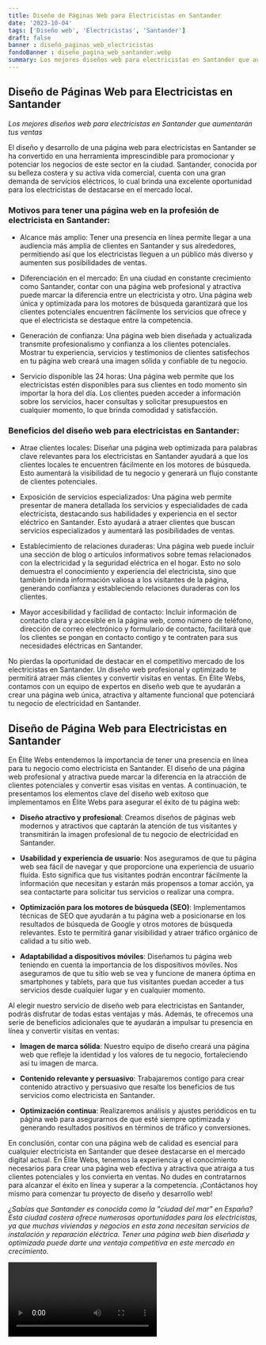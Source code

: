 ```yaml
---
title: Diseño de Páginas Web para Electricistas en Santander
date: '2023-10-04'
tags: ['Diseño web', 'Electricistas', 'Santander']
draft: false
banner : diseño_paginas_web_electricistas
fondoBanner : diseño_pagina_web_santander.webp
summary: Los mejores diseños web para electricistas en Santander que aumentarán tus ventas
---
```


## Diseño de Páginas Web para Electricistas en Santander 

*Los mejores diseños web para electricistas en Santander que aumentarán tus ventas*

El diseño y desarrollo de una página web para electricistas en Santander se ha convertido en una herramienta imprescindible para promocionar y potenciar los negocios de este sector en la ciudad. Santander, conocida por su belleza costera y su activa vida comercial, cuenta con una gran demanda de servicios eléctricos, lo cual brinda una excelente oportunidad para los electricistas de destacarse en el mercado local.

### Motivos para tener una página web en la profesión de electricista en Santander:

- Alcance más amplio: Tener una presencia en línea permite llegar a una audiencia más amplia de clientes en Santander y sus alrededores, permitiendo así que los electricistas lleguen a un público más diverso y aumenten sus posibilidades de ventas.

- Diferenciación en el mercado: En una ciudad en constante crecimiento como Santander, contar con una página web profesional y atractiva puede marcar la diferencia entre un electricista y otro. Una página web única y optimizada para los motores de búsqueda garantizará que los clientes potenciales encuentren fácilmente los servicios que ofrece y que el electricista se destaque entre la competencia.

- Generación de confianza: Una página web bien diseñada y actualizada transmite profesionalismo y confianza a los clientes potenciales. Mostrar tu experiencia, servicios y testimonios de clientes satisfechos en tu página web creará una imagen sólida y confiable de tu negocio.

- Servicio disponible las 24 horas: Una página web permite que los electricistas estén disponibles para sus clientes en todo momento sin importar la hora del día. Los clientes pueden acceder a información sobre los servicios, hacer consultas y solicitar presupuestos en cualquier momento, lo que brinda comodidad y satisfacción.

### Beneficios del diseño web para electricistas en Santander:

- Atrae clientes locales: Diseñar una página web optimizada para palabras clave relevantes para los electricistas en Santander ayudará a que los clientes locales te encuentren fácilmente en los motores de búsqueda. Esto aumentará la visibilidad de tu negocio y generará un flujo constante de clientes potenciales.

- Exposición de servicios especializados: Una página web permite presentar de manera detallada los servicios y especialidades de cada electricista, destacando sus habilidades y experiencia en el sector eléctrico en Santander. Esto ayudará a atraer clientes que buscan servicios especializados y aumentará las posibilidades de ventas.

- Establecimiento de relaciones duraderas: Una página web puede incluir una sección de blog o artículos informativos sobre temas relacionados con la electricidad y la seguridad eléctrica en el hogar. Esto no solo demuestra el conocimiento y experiencia del electricista, sino que también brinda información valiosa a los visitantes de la página, generando confianza y estableciendo relaciones duraderas con los clientes.

- Mayor accesibilidad y facilidad de contacto: Incluir información de contacto clara y accesible en la página web, como número de teléfono, dirección de correo electrónico y formulario de contacto, facilitará que los clientes se pongan en contacto contigo y te contraten para sus necesidades eléctricas en Santander.

No pierdas la oportunidad de destacar en el competitivo mercado de los electricistas en Santander. Un diseño web profesional y optimizado te permitirá atraer más clientes y convertir visitas en ventas. En Élite Webs, contamos con un equipo de expertos en diseño web que te ayudarán a crear una página web única, atractiva y altamente funcional que potenciará tu negocio de electricidad en Santander.

<GifSeo />

<Cta />

## Diseño de Página Web para Electricistas en Santander

En Élite Webs entendemos la importancia de tener una presencia en línea para tu negocio como electricista en Santander. El diseño de una página web profesional y atractiva puede marcar la diferencia en la atracción de clientes potenciales y convertir esas visitas en ventas. A continuación, te presentamos los elementos clave del diseño web exitoso que implementamos en Élite Webs para asegurar el éxito de tu página web:

* **Diseño atractivo y profesional**: Creamos diseños de páginas web modernos y atractivos que captarán la atención de tus visitantes y transmitirán la imagen profesional de tu negocio de electricidad en Santander.

* **Usabilidad y experiencia de usuario**: Nos aseguramos de que tu página web sea fácil de navegar y que proporcione una experiencia de usuario fluida. Esto significa que tus visitantes podrán encontrar fácilmente la información que necesitan y estarán más propensos a tomar acción, ya sea contactarte para solicitar tus servicios o realizar una compra.

* **Optimización para los motores de búsqueda (SEO)**: Implementamos técnicas de SEO que ayudarán a tu página web a posicionarse en los resultados de búsqueda de Google y otros motores de búsqueda relevantes. Esto te permitirá ganar visibilidad y atraer tráfico orgánico de calidad a tu sitio web.

* **Adaptabilidad a dispositivos móviles**: Diseñamos tu página web teniendo en cuenta la importancia de los dispositivos móviles. Nos aseguramos de que tu sitio web se vea y funcione de manera óptima en smartphones y tablets, para que tus visitantes puedan acceder a tus servicios desde cualquier lugar y en cualquier momento.

Al elegir nuestro servicio de diseño web para electricistas en Santander, podrás disfrutar de todas estas ventajas y más. Además, te ofrecemos una serie de beneficios adicionales que te ayudarán a impulsar tu presencia en línea y convertir visitas en ventas:

* **Imagen de marca sólida**: Nuestro equipo de diseño creará una página web que refleje la identidad y los valores de tu negocio, fortaleciendo así tu imagen de marca.

* **Contenido relevante y persuasivo**: Trabajaremos contigo para crear contenido atractivo y persuasivo que resalte los beneficios de tus servicios como electricista en Santander.

* **Optimización continua**: Realizaremos análisis y ajustes periódicos en tu página web para asegurarnos de que esté siempre optimizada y generando resultados positivos en términos de tráfico y conversiones.

En conclusión, contar con una página web de calidad es esencial para cualquier electricista en Santander que desee destacarse en el mercado digital actual. En Élite Webs, tenemos la experiencia y el conocimiento necesarios para crear una página web efectiva y atractiva que atraiga a tus clientes potenciales y los convierta en ventas. No dudes en contratarnos para alcanzar el éxito en línea y superar a la competencia. ¡Contáctanos hoy mismo para comenzar tu proyecto de diseño y desarrollo web!

_¿Sabías que Santander es conocida como la "ciudad del mar" en España? Esta ciudad costera ofrece numerosas oportunidades para los electricistas, ya que muchas viviendas y negocios en esta zona necesitan servicios de instalación y reparación eléctrica. Tener una página web bien diseñada y optimizada puede darte una ventaja competitiva en este mercado en crecimiento._

<Video />

<CtaBot job='Electricistas' city='Santander'/>

<Gmaps query='Santander+españa+maps' />